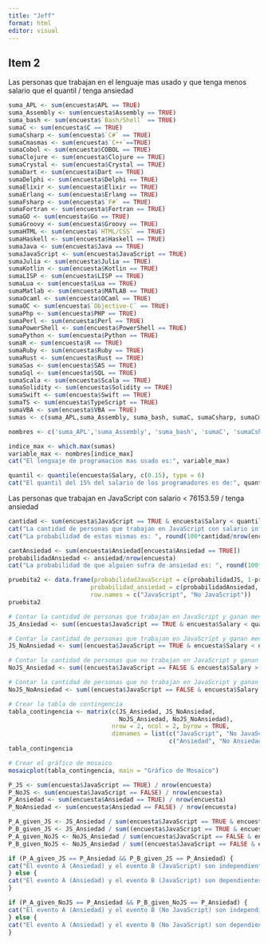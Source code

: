 ```yaml
---
title: "Jeff"
format: html
editor: visual
---
```


## Item 2

Las personas que trabajan en el lenguaje mas usado y que tenga menos salario que el quantil / tenga ansiedad

```r
suma_APL <- sum(encuesta$APL == TRUE)
suma_Assembly <- sum(encuesta$Assembly == TRUE)
suma_bash <- sum(encuesta$`Bash/Shell` == TRUE)
sumaC <- sum(encuesta$C == TRUE)
sumaCsharp <- sum(encuesta$`C#` == TRUE)
sumaCmasmas <- sum(encuesta$`C++`==TRUE)
sumaCobol <- sum(encuesta$COBOL == TRUE)
sumaClojure <- sum(encuesta$Clojure == TRUE)
sumaCrystal <- sum(encuesta$Crystal == TRUE)
sumaDart <- sum(encuesta$Dart == TRUE)
sumaDelphi <- sum(encuesta$Delphi == TRUE)
sumaElixir <- sum(encuesta$Elixir == TRUE)
sumaErlang <- sum(encuesta$Erlang == TRUE)
sumaFsharp <- sum(encuesta$`F#` == TRUE)
sumaFortran <- sum(encuesta$Fortran == TRUE)
sumaGO <- sum(encuesta$Go == TRUE)
sumaGroovy <- sum(encuesta$Groovy == TRUE)
sumaHTML <- sum(encuesta$`HTML/CSS` == TRUE)
sumaHaskell <- sum(encuesta$Haskell == TRUE)
sumaJava <- sum(encuesta$Java == TRUE)
sumaJavaScript <- sum(encuesta$JavaScript == TRUE)
sumaJulia <- sum(encuesta$Julia == TRUE)
sumaKotlin <- sum(encuesta$Kotlin == TRUE)
sumaLISP <- sum(encuesta$LISP == TRUE)
sumaLua <- sum(encuesta$Lua == TRUE)
sumaMatlab <- sum(encuesta$MATLAB == TRUE)
sumaOcaml <- sum(encuesta$OCaml == TRUE)
sumaOC <- sum(encuesta$`Objective-C` == TRUE)
sumaPhp <- sum(encuesta$PHP == TRUE)
sumaPerl <- sum(encuesta$Perl == TRUE)
sumaPowerShell <- sum(encuesta$PowerShell == TRUE)
sumaPython <- sum(encuesta$Python == TRUE)
sumaR <- sum(encuesta$R == TRUE)
sumaRuby <- sum(encuesta$Ruby == TRUE)
sumaRust <- sum(encuesta$Rust == TRUE)
sumaSas <- sum(encuesta$SAS == TRUE)
sumaSql <- sum(encuesta$SQL == TRUE)
sumaScala <- sum(encuesta$Scala == TRUE)
sumaSolidity <- sum(encuesta$Solidity == TRUE)
sumaSwift <- sum(encuesta$Swift == TRUE)
sumaTS <- sum(encuesta$TypeScript == TRUE)
sumaVBA <- sum(encuesta$VBA == TRUE)
sumas <- c(suma_APL,suma_Assembly, suma_bash, sumaC, sumaCsharp, sumaCmasmas, sumaCobol, sumaClojure, sumaCrystal, sumaDart,sumaDelphi, sumaElixir, sumaErlang,sumaFsharp, sumaFortran, sumaGO,sumaGroovy, sumaHTML,  sumaHaskell,sumaJava, sumaJavaScript, sumaJulia,sumaKotlin,sumaLISP,sumaLua,sumaMatlab,sumaOcaml,sumaOC,sumaPhp,sumaPerl,sumaPowerShell, sumaPython,sumaR ,sumaRuby,sumaRust,sumaSas,sumaSql,sumaScala,sumaSolidity,sumaSwift,sumaTS,sumaVBA )

nombres <- c('suma_APL','suma_Assembly', 'suma_bash', 'sumaC', 'sumaCsharp', 'sumaCmasmas', 'sumaCobol', 'sumaClojure', 'sumaCrystal', 'sumaDart','sumaDelphi', 'sumaElixir', 'sumaErlang','sumaFsharp', 'sumaFortran', 'sumaGO','sumaGroovy', 'sumaHTML',  'sumaHaskell','sumaJava', 'JavaScript', 'sumaJulia','sumaKotlin','sumaLISP','sumaLua','sumaMatlab','sumaOcaml','sumaOC','sumaPhp','sumaPerl','sumaPowerShell', 'sumaPython','sumaR' ,'sumaRuby','sumaRust','sumaSas','sumaSql','sumaScala','sumaSolidity','sumaSwift','sumaTS','sumaVBA' )

indice_max <- which.max(sumas)
variable_max <- nombres[indice_max]
cat("El lenguaje de programacion mas usado es:", variable_max)
```

```r
quantil <- quantile(encuesta$Salary, c(0.15), type = 6)
cat("El quantil del 15% del salario de los programadores es de:", quantil)
```

Las personas que trabajan en JavaScript con salario \< 76153.59 / tenga ansiedad

```r
cantidad <- sum(encuesta$JavaScript == TRUE & encuesta$Salary < quantil, na.rm = TRUE)
cat("La cantidad de personas que trabajan en JavaScript con salario inferior al quantil del 15% son:", cantidad, "\n")
cat("La probabilidad de estas mismas es: ", round(100*cantidad/nrow(encuesta),2), "%")
```

```r
cantAnsiedad <- sum(encuesta$Ansiedad[encuesta$Ansiedad == TRUE])
probabilidadAnsiedad <- ansiedad/nrow(encuesta)
cat("La probabilidad de que alguien sufra de ansiedad es: ", round(100*probabilidadAnsiedad,2), "%")
```

```r
pruebita2 <- data.frame(probabilidadJavaScript = c(probabilidadJS, 1-probabilidadJS),
                       probabilidad_ansiedad = c(probabilidadAnsiedad, 1- probabilidadAnsiedad),
                       row.names = c("JavaScript", "No JavaScript"))
pruebita2
```

```r
# Contar la cantidad de personas que trabajan en JavaScript y ganan menos que el quantil con ansiedad
JS_Ansiedad <- sum((encuesta$JavaScript == TRUE & encuesta$Salary < quantil) & encuesta$Ansiedad == TRUE)

# Contar la cantidad de personas que trabajan en JavaScript y ganan menos que el quantil sin ansiedad
JS_NoAnsiedad <- sum((encuesta$JavaScript == TRUE & encuesta$Salary < quantil) & encuesta$Ansiedad == FALSE)

# Contar la cantidad de personas que no trabajan en JavaScript y ganan mas que el quantil con ansiedad
NoJS_Ansiedad <- sum((encuesta$JavaScript == FALSE & encuesta$Salary > quantil) & encuesta$Ansiedad == TRUE)

# Contar la cantidad de personas que no trabajan en JavaScript y ganan mas que el quantil sin ansiedad
NoJS_NoAnsiedad <- sum((encuesta$JavaScript == FALSE & encuesta$Salary > quantil) & encuesta$Ansiedad == FALSE)

# Crear la tabla de contingencia
tabla_contingencia <- matrix(c(JS_Ansiedad, JS_NoAnsiedad,
                               NoJS_Ansiedad, NoJS_NoAnsiedad),
                             nrow = 2, ncol = 2, byrow = TRUE,
                             dimnames = list(c("JavaScript", "No JavaScript"),
                                             c("Ansiedad", "No Ansiedad")))
tabla_contingencia

# Crear el gráfico de mosaico
mosaicplot(tabla_contingencia, main = "Gráfico de Mosaico")

```

```r
P_JS <- sum(encuesta$JavaScript == TRUE) / nrow(encuesta)
P_NoJS <- sum(encuesta$JavaScript == FALSE) / nrow(encuesta)
P_Ansiedad <- sum(encuesta$Ansiedad == TRUE) / nrow(encuesta)
P_NoAnsiedad <- sum(encuesta$Ansiedad == FALSE) / nrow(encuesta)

P_A_given_JS <- JS_Ansiedad / sum(encuesta$JavaScript == TRUE & encuesta$Salary < quantil)
P_B_given_JS <- JS_Ansiedad / sum((encuesta$JavaScript == TRUE & encuesta$Salary < quantil) & encuesta$Ansiedad == TRUE)
P_A_given_NoJS <- NoJS_Ansiedad / sum(encuesta$JavaScript == FALSE & encuesta$Salary > quantil)
P_B_given_NoJS <- NoJS_Ansiedad / sum((encuesta$JavaScript == FALSE & encuesta$Salary > quantil) & encuesta$Ansiedad == TRUE)

if (P_A_given_JS == P_Ansiedad && P_B_given_JS == P_Ansiedad) {
cat("El evento A (Ansiedad) y el evento B (JavaScript) son independientes.\n")
} else {
cat("El evento A (Ansiedad) y el evento B (JavaScript) son dependientes.\n")
}

if (P_A_given_NoJS == P_Ansiedad && P_B_given_NoJS == P_Ansiedad) {
cat("El evento A (Ansiedad) y el evento B (No JavaScript) son independientes.\n")
} else {
cat("El evento A (Ansiedad) y el evento B (No JavaScript) son dependientes.\n")
}

```
